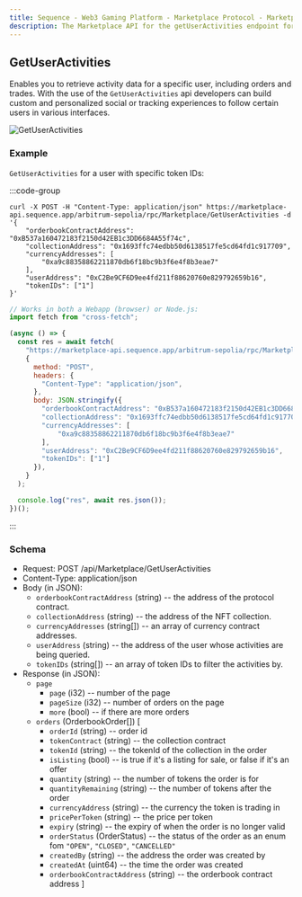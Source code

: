 ```yaml
---
title: Sequence - Web3 Gaming Platform - Marketplace Protocol - Marketplace UserActivities API
description: The Marketplace API for the getUserActivities endpoint for the Sequence infrastructure stack for web3 gaming.
---
```


## GetUserActivities

Enables you to retrieve activity data for a specific user, including orders and trades. With the use of the `GetUserActivities` api developers can build custom and personalized social or tracking experiences to follow certain users in various interfaces.

![GetUserActivities](/img/marketplace/activities.png)

### Example
`GetUserActivities` for a user with specific token IDs:


:::code-group 
```shell twoslash [cURL] filename="cURL"
curl -X POST -H "Content-Type: application/json" https://marketplace-api.sequence.app/arbitrum-sepolia/rpc/Marketplace/GetUserActivities -d '{
    "orderbookContractAddress": "0xB537a160472183f2150d42EB1c3DD6684A55f74c",
    "collectionAddress": "0x1693ffc74edbb50d6138517fe5cd64fd1c917709",
    "currencyAddresses": [
        "0xa9c88358862211870db6f18bc9b3f6e4f8b3eae7"
    ],
    "userAddress": "0xC2Be9CF6D9ee4fd211f88620760e829792659b16",
    "tokenIDs": ["1"]
}'

```
```js twoslash [TypeScript]
// Works in both a Webapp (browser) or Node.js:
import fetch from "cross-fetch";

(async () => {
  const res = await fetch(
    "https://marketplace-api.sequence.app/arbitrum-sepolia/rpc/Marketplace/GetUserActivities",
    {
      method: "POST",
      headers: {
        "Content-Type": "application/json",
      },
      body: JSON.stringify({
        "orderbookContractAddress": "0xB537a160472183f2150d42EB1c3DD6684A55f74c",
        "collectionAddress": "0x1693ffc74edbb50d6138517fe5cd64fd1c917709",
        "currencyAddresses": [
            "0xa9c88358862211870db6f18bc9b3f6e4f8b3eae7"
        ],
        "userAddress": "0xC2Be9CF6D9ee4fd211f88620760e829792659b16",
        "tokenIDs": ["1"]
      }),
    }
  );

  console.log("res", await res.json());
})();
``` 
:::

### Schema

- Request: POST /api/Marketplace/GetUserActivities
- Content-Type: application/json
- Body (in JSON):
  - `orderbookContractAddress` (string) -- the address of the protocol contract.
  - `collectionAddress` (string) -- the address of the NFT collection.
  - `currencyAddresses` (string[]) -- an array of currency contract addresses.
  - `userAddress` (string) -- the address of the user whose activities are being queried.
  - `tokenIDs` (string[]) -- an array of token IDs to filter the activities by.
- Response (in JSON):
  - `page`
    - `page` (i32) -- number of the page
    - `pageSize` (i32) -- number of orders on the page
    - `more` (bool) -- if there are more orders
  - `orders` (OrderbookOrder[])
    [
    - `orderId` (string) -- order id
    - `tokenContract` (string) -- the collection contract
    - `tokenId` (string) -- the tokenId of the collection in the order
    - `isListing` (bool) -- is true if it's a listing for sale, or false if it's an offer
    - `quantity` (string) -- the number of tokens the order is for
    - `quantityRemaining` (string) -- the number of tokens after the order
    - `currencyAddress` (string) -- the currency the token is trading in
    - `pricePerToken` (string) -- the price per token
    - `expiry` (string) -- the expiry of when the order is no longer valid
    - `orderStatus` (OrderStatus) -- the status of the order as an enum fom `"OPEN"`, `"CLOSED"`, `"CANCELLED"`
    - `createdBy` (string) -- the address the order was created by
    - `createdAt` (uint64) -- the time the order was created
    - `orderbookContractAddress` (string) -- the orderbook contract address
      ]
